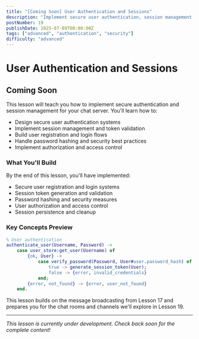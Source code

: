 ```yaml
---
title: "[Coming Soon] User Authentication and Sessions"
description: "Implement secure user authentication, session management, and authorization systems to protect your chat server from unauthorized access"
postNumber: 19
publishDate: 2025-07-09T00:00:00Z
tags: ["advanced", "authentication", "security"]
difficulty: "advanced"
---
```


# User Authentication and Sessions

## Coming Soon

This lesson will teach you how to implement secure authentication and session management for your chat server. You'll learn how to:

- Design secure user authentication systems
- Implement session management and token validation
- Build user registration and login flows
- Handle password hashing and security best practices
- Implement authorization and access control

### What You'll Build

By the end of this lesson, you'll have implemented:

- Secure user registration and login systems
- Session token generation and validation
- Password hashing and security measures
- User authorization and access control
- Session persistence and cleanup

### Key Concepts Preview

```erlang
% User authentication
authenticate_user(Username, Password) ->
    case user_store:get_user(Username) of
        {ok, User} ->
            case verify_password(Password, User#user.password_hash) of
                true -> generate_session_token(User);
                false -> {error, invalid_credentials}
            end;
        {error, not_found} -> {error, user_not_found}
    end.
```

This lesson builds on the message broadcasting from Lesson 17 and prepares you for the chat rooms and channels we'll explore in Lesson 19.

---

_This lesson is currently under development. Check back soon for the complete content!_
